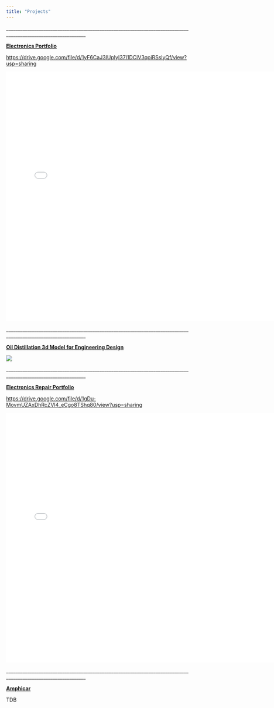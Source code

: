 ---
title: "Projects"
---

\_\_\_\_\_\_\_\_\_\_\_\_\_\_\_\_\_\_\_\_\_\_\_\_\_\_\_\_\_\_\_\_\_\_\_\_\_\_\_\_\_\_\_\_\_\_\_\_\_\_\_\_\_\_\_\_\_\_\_\_\_\_\_\_\_\_\_\_\_\_\_\_\_\_\_\_\_\_\_\_\_\_\_\_\_\_\_\_\_\_\_\_\_\_\_\_\_\_\_\_\_\_\_\_\_\_\_\_\_\_\_\_

[**Electronics Portfolio**]{.underline}

<https://drive.google.com/file/d/1yF6CaJ3IUplyI37I1DCiV3qoiRSslyQf/view?usp=sharing>

![](images/Electronics%20Portfolio%20-%20Evan%20Frackelton-02.pdf){fig-align="center" width="20cm" height="18cm"}

\_\_\_\_\_\_\_\_\_\_\_\_\_\_\_\_\_\_\_\_\_\_\_\_\_\_\_\_\_\_\_\_\_\_\_\_\_\_\_\_\_\_\_\_\_\_\_\_\_\_\_\_\_\_\_\_\_\_\_\_\_\_\_\_\_\_\_\_\_\_\_\_\_\_\_\_\_\_\_\_\_\_\_\_\_\_\_\_\_\_\_\_\_\_\_\_\_\_\_\_\_\_\_\_\_\_\_\_\_\_\_\_

[**Oil Distillation 3d Model for Engineering Design**]{.underline}

![](images/Oil%20Distillation.png){fig-align="center"}

\_\_\_\_\_\_\_\_\_\_\_\_\_\_\_\_\_\_\_\_\_\_\_\_\_\_\_\_\_\_\_\_\_\_\_\_\_\_\_\_\_\_\_\_\_\_\_\_\_\_\_\_\_\_\_\_\_\_\_\_\_\_\_\_\_\_\_\_\_\_\_\_\_\_\_\_\_\_\_\_\_\_\_\_\_\_\_\_\_\_\_\_\_\_\_\_\_\_\_\_\_\_\_\_\_\_\_\_\_\_\_\_

[**Electronics Repair Portfolio**]{.underline}

<https://drive.google.com/file/d/1gDu-MovmUZAxDhRcZVl4_eCgo8TShq80/view?usp=sharing>

![](images/Electronics%20Refurbishment%20Portfolio%20-%20PDF%20version.pdf){width="20cm" height="18cm"}

\_\_\_\_\_\_\_\_\_\_\_\_\_\_\_\_\_\_\_\_\_\_\_\_\_\_\_\_\_\_\_\_\_\_\_\_\_\_\_\_\_\_\_\_\_\_\_\_\_\_\_\_\_\_\_\_\_\_\_\_\_\_\_\_\_\_\_\_\_\_\_\_\_\_\_\_\_\_\_\_\_\_\_\_\_\_\_\_\_\_\_\_\_\_\_\_\_\_\_\_\_\_\_\_\_\_\_\_\_\_\_\_

[**Amphicar**]{.underline}

TDB
